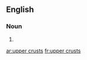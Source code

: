 ==English==

===Noun===
{{head|en|plural}}

# {{plural of|upper crust|lang=en|nocat=1}}

[[ar:upper crusts]]
[[fr:upper crusts]]